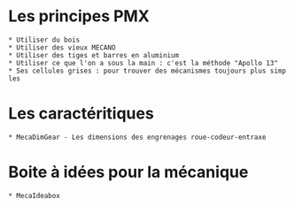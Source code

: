 = '''Les principes PMX''' =

 * Utiliser du bois
 * Utiliser des vieux MECANO
 * Utiliser des tiges et barres en aluminium
 * Utiliser ce que l'on a sous la main : c'est la méthode "Apollo 13"
 * Ses cellules grises : pour trouver des mécanismes toujours plus simples

= '''Les caractéritiques''' =
 * MecaDimGear - Les dimensions des engrenages roue-codeur-entraxe

= '''Boite à idées pour la mécanique ''' =
 * MecaIdeabox
